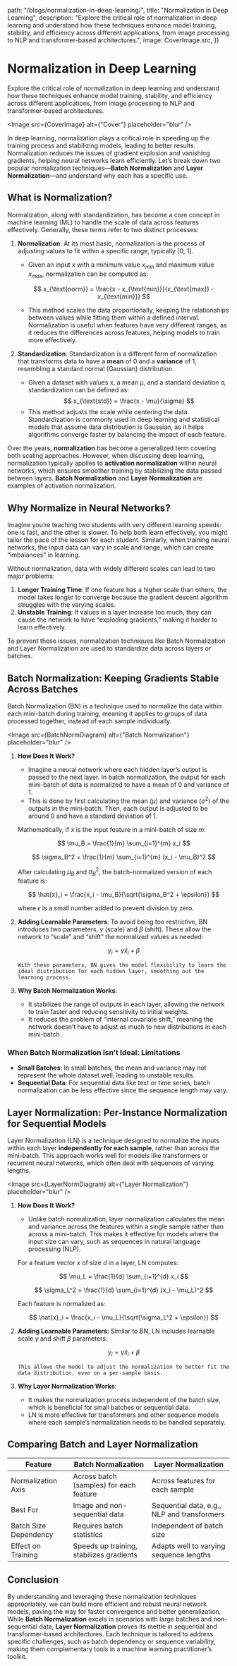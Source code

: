 

  path: "/blogs/normalization-in-deep-learning/",
  title: "Normalization in Deep Learning",
  description:
    "Explore the critical role of normalization in deep learning and understand how these techniques enhance model training, stability, and efficiency across different applications, from image processing to NLP and transformer-based architectures.",
  image: CoverImage.src,
})

# Normalization in Deep Learning

<span className="text-base leading-snug text-neutral-500">
  Explore the critical role of normalization in deep learning and understand how
  these techniques enhance model training, stability, and efficiency across
  different applications, from image processing to NLP and transformer-based
  architectures.
</span>

<Image src={CoverImage} alt={"Cover"} placeholder="blur" />

In deep learning, normalization plays a critical role in speeding up the training process and stabilizing models, leading to better results. Normalization reduces the issues of gradient explosion and vanishing gradients, helping neural networks learn efficiently. Let’s break down two popular normalization techniques—**Batch Normalization** and **Layer Normalization**—and understand why each has a specific use.

## What is Normalization?

Normalization, along with standardization, has become a core concept in machine learning (ML) to handle the scale of data across features effectively. Generally, these terms refer to two distinct processes:

1. **Normalization**: At its most basic, normalization is the process of adjusting values to fit within a specific range, typically [0, 1].

   - Given an input x with a minimum value $x_{min}$ and maximum value $x_{max}$, normalization can be computed as:

   $$
   x_{\text{norm}} = \frac{x - x_{\text{min}}}{x_{\text{max}} - x_{\text{min}}}
   $$

   - This method scales the data proportionally, keeping the relationships between values while fitting them within a defined interval. Normalization is useful when features have very different ranges, as it reduces the differences across features, helping models to train more effectively.

2. **Standardization**: Standardization is a different form of normalization that transforms data to have a **mean** of 0 and a **variance** of 1, resembling a standard normal (Gaussian) distribution.
   - Given a dataset with values x, a mean μ, and a standard deviation σ, standardization can be defined as:
     $$
     x_{\text{std}} = \frac{x - \mu}{\sigma}
     $$
   - This method adjusts the scale while centering the data. Standardization is commonly used in deep learning and statistical models that assume data distribution is Gaussian, as it helps algorithms converge faster by balancing the impact of each feature.

Over the years, **normalization** has become a generalized term covering both scaling approaches. However, when discussing deep learning, normalization typically applies to **activation normalization** within neural networks, which ensures smoother training by stabilizing the data passed between layers. **Batch Normalization** and **Layer Normalization** are examples of activation normalization.

## Why Normalize in Neural Networks?

Imagine you’re teaching two students with very different learning speeds: one is fast, and the other is slower. To help both learn effectively, you might tailor the pace of the lesson for each student. Similarly, when training neural networks, the input data can vary in scale and range, which can create “imbalances” in learning.

Without normalization, data with widely different scales can lead to two major problems:

1. **Longer Training Time**: If one feature has a higher scale than others, the model takes longer to converge because the gradient descent algorithm struggles with the varying scales.
2. **Unstable Training**: If values in a layer increase too much, they can cause the network to have “exploding gradients,” making it harder to learn effectively.

To prevent these issues, normalization techniques like Batch Normalization and Layer Normalization are used to standardize data across layers or batches.

## Batch Normalization: Keeping Gradients Stable Across Batches

Batch Normalization (BN) is a technique used to normalize the data within each mini-batch during training, meaning it applies to groups of data processed together, instead of each sample individually.

<Image src={BatchNormDiagram} alt={"Batch Normalization"} placeholder="blur" />

1.  **How Does It Work?**

    - Imagine a neural network where each hidden layer’s output is passed to the next layer. In batch normalization, the output for each mini-batch of data is normalized to have a mean of 0 and variance of 1.
    - This is done by first calculating the mean ($\mu$) and variance ($\sigma^2$) of the outputs in the mini-batch. Then, each output is adjusted to be around 0 and have a standard deviation of 1.

    Mathematically, if $x$ is the input feature in a mini-batch of size $m$:

    $$
    \mu_B = \frac{1}{m} \sum_{i=1}^{m} x_i
    $$

    $$
    \sigma_B^2 = \frac{1}{m} \sum_{i=1}^{m} (x_i - \mu_B)^2
    $$

    After calculating $\mu_B$ and $\sigma_B^2$, the batch-normalized version of each feature is:

    $$
    \hat{x}_i = \frac{x_i - \mu_B}{\sqrt{\sigma_B^2 + \epsilon}}
    $$

    where $\epsilon$ is a small number added to prevent division by zero.

2.  **Adding Learnable Parameters**:
    To avoid being too restrictive, BN introduces two parameters, $\gamma$ (scale) and $\beta$ (shift). These allow the network to “scale” and “shift” the normalized values as needed:

    $$
         y_i = \gamma \hat{x}_i + \beta
    $$

        With these parameters, BN gives the model flexibility to learn the ideal distribution for each hidden layer, smoothing out the learning process.

3.  **Why Batch Normalization Works**:
    - It stabilizes the range of outputs in each layer, allowing the network to train faster and reducing sensitivity to initial weights.
    - It reduces the problem of “internal covariate shift,” meaning the network doesn’t have to adjust as much to new distributions in each mini-batch.

### When Batch Normalization Isn’t Ideal: Limitations

- **Small Batches**: In small batches, the mean and variance may not represent the whole dataset well, leading to unstable results.
- **Sequential Data**: For sequential data like text or time series, batch normalization can be less effective since the sequence length may vary.

## Layer Normalization: Per-Instance Normalization for Sequential Models

Layer Normalization (LN) is a technique designed to normalize the inputs within each layer **independently for each sample**, rather than across the mini-batch. This approach works well for models like transformers or recurrent neural networks, which often deal with sequences of varying lengths.

<Image src={LayerNormDiagram} alt={"Layer Normalization"} placeholder="blur" />

1.  **How Does It Work?**

    - Unlike batch normalization, layer normalization calculates the mean and variance across the features within a single sample rather than across a mini-batch. This makes it effective for models where the input size can vary, such as sequences in natural language processing (NLP).

    For a feature vector $x$ of size $d$ in a layer, LN computes:

    $$
    \mu_L = \frac{1}{d} \sum_{i=1}^{d} x_i
    $$

    $$
    \sigma_L^2 = \frac{1}{d} \sum_{i=1}^{d} (x_i - \mu_L)^2
    $$

    Each feature is normalized as:

    $$
    \hat{x}_i = \frac{x_i - \mu_L}{\sqrt{\sigma_L^2 + \epsilon}}
    $$

2.  **Adding Learnable Parameters**:
    Similar to BN, LN includes learnable scale $\gamma$ and shift $\beta$ parameters:

    $$
        y_i = \gamma \hat{x}_i + \beta
    $$

        This allows the model to adjust the normalization to better fit the data distribution, even on a per-sample basis.

3.  **Why Layer Normalization Works**:
    - It makes the normalization process independent of the batch size, which is beneficial for small batches or sequential data.
    - LN is more effective for transformers and other sequence models where each sample’s normalization needs to be handled separately.

## Comparing Batch and Layer Normalization

<table>
  <thead>
    <tr>
      <th>Feature</th>
      <th>Batch Normalization</th>
      <th>Layer Normalization</th>
    </tr>
  </thead>
  <tbody>
    <tr>
      <td className="font-bold">Normalization Axis</td>
      <td>Across batch (samples) for each feature</td>
      <td>Across features for each sample</td>
    </tr>
    <tr>
      <td className="font-bold">Best For</td>
      <td>Image and non-sequential data</td>
      <td>Sequential data, e.g., NLP and transformers</td>
    </tr>
    <tr>
      <td className="font-bold">Batch Size Dependency</td>
      <td>Requires batch statistics</td>
      <td>Independent of batch size</td>
    </tr>
    <tr>
      <td className="font-bold">Effect on Training</td>
      <td>Speeds up training, stabilizes gradients</td>
      <td>Adapts well to varying sequence lengths</td>
    </tr>
  </tbody>
</table>

## Conclusion

By understanding and leveraging these normalization techniques appropriately, we can build more efficient and robust neural network models, paving the way for faster convergence and better generalization. While **Batch Normalization** excels in scenarios with large batches and non-sequential data, **Layer Normalization** proves its mettle in sequential and transformer-based architectures. Each technique is tailored to address specific challenges, such as batch dependency or sequence variability, making them complementary tools in a machine learning practitioner’s toolkit.
